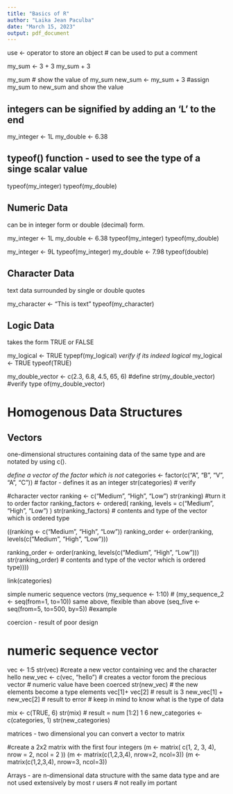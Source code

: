 ---
title: "Basics of R"
author: "Laika Jean Paculba"
date: "March 15, 2023"
output: pdf_document
---

use <- operator to store an object
# can be used to put a comment

my_sum <- 3 + 3
my_sum + 3

my_sum # show the value of my_sum
new_sum <- my_sum + 3 #assign my_sum to new_sum and show the value

## integers can be signified by adding an 'L' to the end
my_integer <- 1L
my_double <- 6.38

## typeof() function - used to see the type of a singe scalar value

typeof(my_integer)
typeof(my_double)

## Numeric Data
can be in integer form or double (decimal) form.

my_integer <- 1L
my_double <- 6.38
typeof(my_integer)
typeof(my_double)

my_integer <- 9L
typeof(my_integer)
my_double <- 7.98
typeof(double)

## Character Data
text data surrounded by single or double quotes

my_character <- "This is text"
typeof(my_character)

## Logic Data
takes the form TRUE or FALSE

my_logical <- TRUE
typepf(my_logical)  _verify if its indeed logical_
my_logical <- TRUE
typeof(TRUE)

my_double_vector <- c(2.3, 6.8, 4.5, 65, 6) #define 
str(my_double_vector) #verify
type of(my_double_vector)

# Homogenous Data Structures

## Vectors
one-dimensional structures containing data of the same type and are notated by using c().

_define a vector of the factor which is not _
categories <- factor(c("A", "B", "V", "A", "C")) # factor - defines it as an integer
str(categories) # verify

#character vector
ranking <- c("Medium", "High", "Low")
str(ranking)
#turn it to order factor
ranking_factors <- ordered(
  ranking, levels = c("Medium", "High", "Low")
)
str(ranking_factors) # contents and type of the vector which is ordered type

((ranking <- c("Medium", "High", "Low"))
ranking_order <- order(ranking, levels(c("Medium", "High", "Low")))

ranking_order <- order(ranking, levels(c("Medium", "High", "Low")))
str(ranking_order) # contents and type of the vector which is ordered type))))

link(categories)

simple numeric sequence vectors
(my_sequence <- 1:10) #
(my_sequence_2 <- seq(from=1, to=10)) same above, flexible than above
(seq_five <- seq(from=5, to=500, by=5))  #example

coercion - result of poor design

# numeric sequence vector
vec <- 1:5
str(vec)
#create a new vector containing vec and the character hello
new_vec <- c(vec, "hello") # creates a vector forom the precious vector
# numeric value have been coerced
str(new_vec) # the new elements become a type elements
vec[1]+ vec[2] # result is 3
 new_vec[1] + new_vec[2] # result to error
# keep in mind to know what is the type of data

mix <- c(TRUE, 6)
str(mix) # result = num [1:2] 1 6
 new_categories <- c(categories, 1)
str(new_categories)

matrices - two dimensional 
you can convert a vector to matrix

#create a 2x2 matrix with the first four integers
(m <- matrix(
  c(1, 2, 3, 4),
  nrow = 2, ncol = 2
))
(m <- matrix(c(1,2,3,4), nrow=2, ncol=3))
(m <- matrix(c(1,2,3,4), nrow=3, ncol=3))

Arrays - are n-dimensional data structure with the same data type and are not used extensively by most r users # not really im portant
